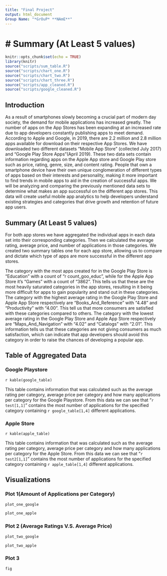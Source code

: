 ```yaml
---
title: "Final Project"
output: html_document
Group Name: "*GrOuP* **NAmE**"
---
```



# Summary (At Least 5 values)
=======
```r
knitr::opts_chunk$set(echo = TRUE)
library(knitr)
source("scripts/sum_table.R")
source("scripts/chart_one.R")
source("scripts/chart_two.R")
source("scripts/chart_three.R")
source("scripts/app_cleaned.R")
source("scripts/google_cleaned.R")
```

## Introduction

As a result of smartphones slowly becoming a crucial part of modern day society, the demand for mobile applications has increased greatly. The number of apps on the App Stores has been expanding at an increased rate due to app developers constantly publishing apps to meet demand. According to Apple and Google, in 2019, there are 2.2 million and 2.8 million apps available for download on their respective App Stores.
We have downloaded two different datasets “Mobile App Store” (collected July 2017)  and “Google Play Store Apps”(April 2019). These two data sets contain information regarding apps on the Apple App store and Google Play store such as price, rating, genre, size, and content rating. 
People that own a smartphone device have their own unique conglomeration of different types of apps based on their interests and personality, making it more important to find trends in mobile apps to aid in the creation of successful apps. We will be analyzing and comparing the previously mentioned data sets to determine what makes an app successful on the different app stores. This data will create useful mobile app analytics to help developers understand existing strategies and categories that drive growth and retention of future app users.


## Summary (At Least 5 values)

For both app stores we have aggregated the individual apps in each data set into their corresponding categories. Then we calculated the average rating, average price, and number of applications in those categories. We created two summary tables one for each app store, allowing us to compare and dictate which type of apps are more successful in the different app stores. 

The category with the most apps created for in the Google Play Store is "Education" with a count of "r count_goo_educ", while for the Apple App Store it's "Games" with a count of "3862". This tells us that these are the most heavily saturated categories in the app stores, resulting in it being more difficult for apps to gain popularity and stand out in these categories. 
The category with the highest average rating in the Google Play Store and Apple App Store respectively are "Books_And_Reference" with "4.48" and "Productivity" with "4.00". This tell us that more consumers are satisfied with these categories compared to others.
The category with the lowest average rating in the Google Play Store and Apple App Store respectively are “Maps_And_Navigation” with “4.02” and “Catalogs” with “2.01”. This information tells us that these categories are not giving consumers as much satisfaction, which can indicate that app developers should avoid this category in order to raise the chances of developing a popular app.


## Table of Aggregated Data
### Google Playstore
`r kable(google_table)`

This table contains information that was calculated such as the average rating per category, average price per category and how many applications per category for the Google Playstore. From this data we can see that "`r test[1,1]`" contains the most number of applications for the specified category containing `r google_table[1,4]` different applications.


### Apple Store
`r kable(apple_table)`

This table contains information that was calculated such as the average rating per category, average price per category and how many applications per category for the Apple Store. From this data we can see that "`r test2[1,1]`" contains the most number of applications for the specified category containing `r apple_table[1,4]` different applications.

## Visualizations
### Plot 1(Amount of Applications per Category)
```r
plot_one_google
```

```r
plot_one_apple
```

### Plot 2 (Average Ratings V.S. Average Price)
```r
plot_two_google
```

```r
plot_two_apple
```

### Plot 3
```r
fig
```
